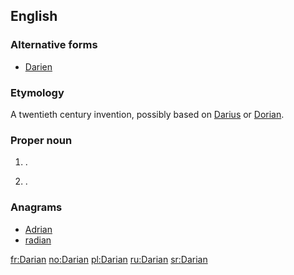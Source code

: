 ==English==

===Alternative forms===
* [[Darien]]

===Etymology===
A twentieth century invention, possibly based on [[Darius]] or [[Dorian]].

===Proper noun===
{{en-proper noun}}

# {{given name|male|from=coinages}}.
# {{given name|female|from=coinages}}.

===Anagrams===
* [[Adrian#English|Adrian]]
* [[radian#English|radian]]

[[fr:Darian]]
[[no:Darian]]
[[pl:Darian]]
[[ru:Darian]]
[[sr:Darian]]